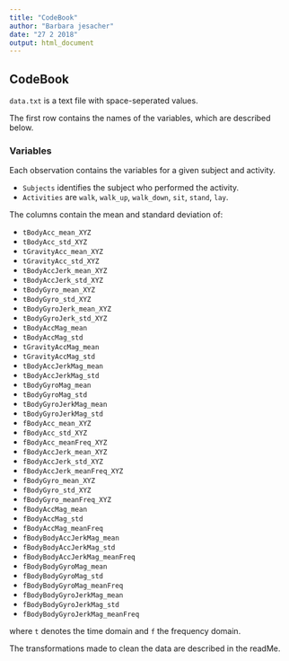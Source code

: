 ```yaml
---
title: "CodeBook"
author: "Barbara jesacher"
date: "27 2 2018"
output: html_document
---
```


## CodeBook

`data.txt` is a text file with space-seperated values.

The first row contains the names of the variables, which are described below.

### Variables

Each observation contains the variables for a given subject and activity.

- `Subjects` identifies the subject who performed the activity.
- `Activities` are `walk`, `walk_up`, `walk_down`, `sit`, `stand`, `lay`.

The columns contain the mean and standard deviation of:

- `tBodyAcc_mean_XYZ`
- `tBodyAcc_std_XYZ`
- `tGravityAcc_mean_XYZ`
- `tGravityAcc_std_XYZ`
- `tBodyAccJerk_mean_XYZ`
- `tBodyAccJerk_std_XYZ`
- `tBodyGyro_mean_XYZ`
- `tBodyGyro_std_XYZ`
- `tBodyGyroJerk_mean_XYZ`
- `tBodyGyroJerk_std_XYZ`
- `tBodyAccMag_mean`
- `tBodyAccMag_std`
- `tGravityAccMag_mean`
- `tGravityAccMag_std`
- `tBodyAccJerkMag_mean`
- `tBodyAccJerkMag_std`
- `tBodyGyroMag_mean`
- `tBodyGyroMag_std`
- `tBodyGyroJerkMag_mean`
- `tBodyGyroJerkMag_std`
- `fBodyAcc_mean_XYZ`
- `fBodyAcc_std_XYZ`
- `fBodyAcc_meanFreq_XYZ`
- `fBodyAccJerk_mean_XYZ`
- `fBodyAccJerk_std_XYZ`
- `fBodyAccJerk_meanFreq_XYZ`
- `fBodyGyro_mean_XYZ`
- `fBodyGyro_std_XYZ`
- `fBodyGyro_meanFreq_XYZ`
- `fBodyAccMag_mean`
- `fBodyAccMag_std`
- `fBodyAccMag_meanFreq`
- `fBodyBodyAccJerkMag_mean`
- `fBodyBodyAccJerkMag_std`
- `fBodyBodyAccJerkMag_meanFreq`
- `fBodyBodyGyroMag_mean`
- `fBodyBodyGyroMag_std`
- `fBodyBodyGyroMag_meanFreq`
- `fBodyBodyGyroJerkMag_mean`
- `fBodyBodyGyroJerkMag_std`
- `fBodyBodyGyroJerkMag_meanFreq`

where `t` denotes the time domain and `f` the frequency domain.
 
The transformations made to clean the data are described in the readMe.